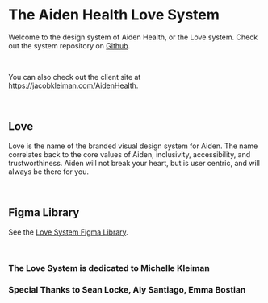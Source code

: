 
<Meta title="Design System/Overview" component={PrimaryButton} />

# The Aiden Health Love System

Welcome to the design system of Aiden Health, or the Love system. Check out the system repository on <a href="https://github.com/kleimaj/AidenHealth">Github</a>. 

<br />

You can also check out the client site at <a href="https://jacobkleiman.com/AidenHealth">https://jacobkleiman.com/AidenHealth</a>.

<br/>

## Love

Love is the name of the branded visual design system for Aiden. The name correlates back to the core values of Aiden, inclusivity, accessibility, and trustworthiness. Aiden will not break your heart, but is user centric, and will always be there for you.

<br/>

## Figma Library

See the <a href="https://www.figma.com/file/i8f3PmboujxpVVvfHjdRL3/Love-System?node-id=0%3A1">Love System Figma Library</a>.

<br/>

### The Love System is dedicated to Michelle Kleiman

### Special Thanks to Sean Locke, Aly Santiago, Emma Bostian
